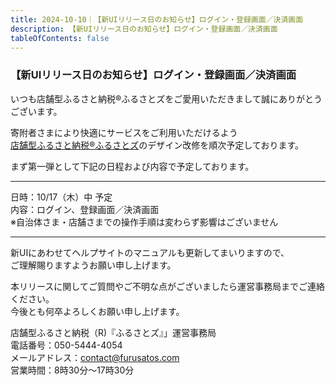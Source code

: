 ```yaml
---
title: 2024-10-10｜【新UIリリース日のお知らせ】ログイン・登録画面／決済画面
description: 【新UIリリース日のお知らせ】ログイン・登録画面／決済画面
tableOfContents: false
---
```


### 【新UIリリース日のお知らせ】ログイン・登録画面／決済画面

いつも店舗型ふるさと納税®ふるさとズをご愛用いただきまして誠にありがとうございます。  

寄附者さまにより快適にサービスをご利用いただけるよう  
[店舗型ふるさと納税®ふるさとズ](https://furusatos.com/)のデザイン改修を順次予定しております。 

まず第一弾として下記の日程および内容で予定しております。  

---  

日時：10/17（木）中 予定  
内容：ログイン、登録画面／決済画面  
※自治体さま・店舗さまでの操作手順は変わらず影響はございません 

*** 


新UIにあわせてヘルプサイトのマニュアルも更新してまいりますので、  
ご理解賜りますようお願い申し上げます。  

本リリースに関してご質問やご不明な点がございましたら運営事務局までご連絡ください。  
今後とも何卒よろしくお願い申し上げます。  

店舗型ふるさと納税（R)『ふるさとズ』」運営事務局  
電話番号：050-5444-4054  
メールアドレス：contact@furusatos.com  
営業時間：8時30分～17時30分  


<LinkCard
  title="関連コンテンツ｜店舗型ふるさと納税®ふるさとズ"
  href="https://furusatos.com/"
/>